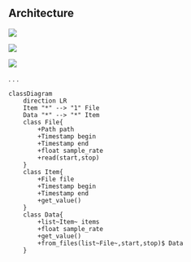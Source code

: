 ## Architecture

::: {.r-stack}
![](media\file_item_data_0.svg){.fragment fig-align=center}

![](media\file_item_data_1.svg){.fragment fig-align=center}

![](media\file_item_data_2.svg){.fragment fig-align=center}
:::

. . .

```mermaid
classDiagram
    direction LR
    Item "*" --> "1" File
    Data "*" --> "*" Item
    class File{
        +Path path
        +Timestamp begin
        +Timestamp end
        +float sample_rate
        +read(start,stop)
    }
    class Item{
        +File file
        +Timestamp begin
        +Timestamp end
        +get_value()
    }
    class Data{
        +list~Item~ items
        +float sample_rate
        +get_value()
        +from_files(list~File~,start,stop)$ Data
    }
```